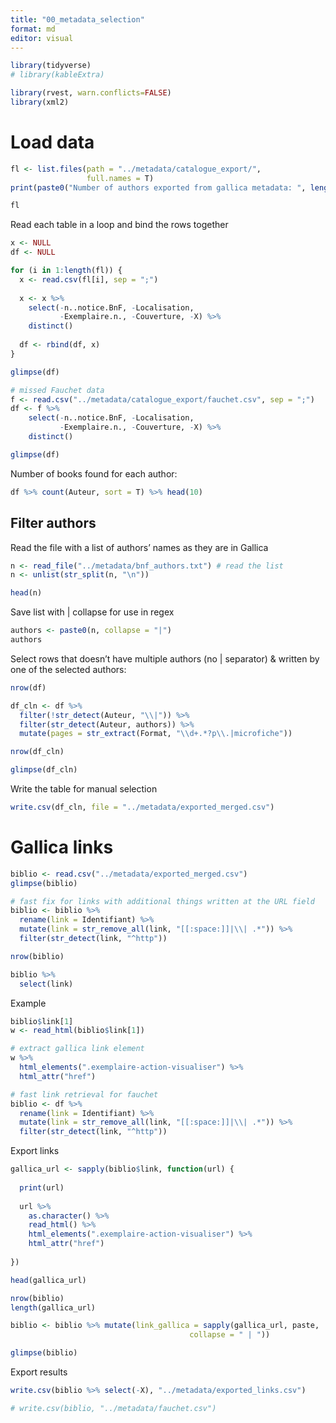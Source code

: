 ```yaml
---
title: "00_metadata_selection"
format: md
editor: visual
---
```


```r
library(tidyverse)
# library(kableExtra)

library(rvest, warn.conflicts=FALSE)
library(xml2)
```

# Load data

```r
fl <- list.files(path = "../metadata/catalogue_export/",
                 full.names = T)
print(paste0("Number of authors exported from gallica metadata: ", length(fl)))

fl
```

Read each table in a loop and bind the rows together

```r

x <- NULL
df <- NULL

for (i in 1:length(fl)) {
  x <- read.csv(fl[i], sep = ";")
  
  x <- x %>% 
    select(-n..notice.BnF, -Localisation, 
           -Exemplaire.n., -Couverture, -X) %>% 
    distinct()
  
  df <- rbind(df, x)
}

glimpse(df)
```

```r
# missed Fauchet data
f <- read.csv("../metadata/catalogue_export/fauchet.csv", sep = ";")
df <- f %>% 
    select(-n..notice.BnF, -Localisation, 
           -Exemplaire.n., -Couverture, -X) %>% 
    distinct()

glimpse(df)
```

Number of books found for each author:

```r
df %>% count(Auteur, sort = T) %>% head(10)
```

## Filter authors

Read the file with a list of authors' names as they are in Gallica

```r
n <- read_file("../metadata/bnf_authors.txt") # read the list
n <- unlist(str_split(n, "\n"))

head(n)
```

Save list with \| collapse for use in regex

```r
authors <- paste0(n, collapse = "|")
authors
```

Select rows that doesn't have multiple authors (no \| separator) & written by one of the selected authors:

```r
nrow(df)

df_cln <- df %>% 
  filter(!str_detect(Auteur, "\\|")) %>% 
  filter(str_detect(Auteur, authors)) %>% 
  mutate(pages = str_extract(Format, "\\d+.*?p\\.|microfiche")) 

nrow(df_cln)
```

```r
glimpse(df_cln)
```

Write the table for manual selection

```r
write.csv(df_cln, file = "../metadata/exported_merged.csv")
```

# Gallica links

```r
biblio <- read.csv("../metadata/exported_merged.csv")
glimpse(biblio)

# fast fix for links with additional things written at the URL field
biblio <- biblio %>% 
  rename(link = Identifiant) %>% 
  mutate(link = str_remove_all(link, "[[:space:]]|\\| .*")) %>% 
  filter(str_detect(link, "^http"))

nrow(biblio)

biblio %>% 
  select(link)
```

Example

```r
biblio$link[1]
w <- read_html(biblio$link[1])

# extract gallica link element
w %>% 
  html_elements(".exemplaire-action-visualiser") %>% 
  html_attr("href")
```

```r
# fast link retrieval for fauchet
biblio <- df %>% 
  rename(link = Identifiant) %>% 
  mutate(link = str_remove_all(link, "[[:space:]]|\\| .*")) %>% 
  filter(str_detect(link, "^http"))
```

Export links

```r

gallica_url <- sapply(biblio$link, function(url) {
  
  print(url)
  
  url %>%
    as.character() %>%
    read_html() %>%
    html_elements(".exemplaire-action-visualiser") %>%
    html_attr("href")
  
})
```

```r
head(gallica_url)
```

```r
nrow(biblio)
length(gallica_url)

biblio <- biblio %>% mutate(link_gallica = sapply(gallica_url, paste, 
                                        collapse = " | "))
```

```r
glimpse(biblio)
```

Export results

```r
write.csv(biblio %>% select(-X), "../metadata/exported_links.csv")

# write.csv(biblio, "../metadata/fauchet.csv")
```

### 
